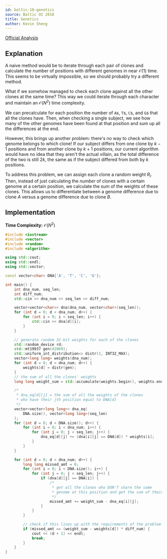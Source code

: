 ```yaml
---
id: baltic-18-genetics
source: Baltic OI 2018
title: Genetics
author: Kevin Sheng
---
```


[Official Analysis](https://boi2018.progolymp.se/spoiler-day2.pdf)

## Explanation

A naive method would be to iterate through each pair of clones and calculate the number
of positions with different genomes in near $\mathcal{O}(1)$ time.
This seems to be virtually impossible, so we should probably try a different method.

What if we somehow managed to check each clone against all the other clones at the same time?
This way we could iterate through each character and maintain an $\mathcal{O}(N^2)$ time complexity.

We can precalculate for each position the number of `A`s, `T`s, `C`s, and `G`s that all the clones have.
Then, when checking a single subject, we see how many of the other genomes have been found at that position
and sum up all the differences at the end.

However, this brings up another problem: there's no way to check which genome belongs to which clone!
If our subject differs from one clone by $k-1$ positions and from another clone by $k+1$ positions, our
current algorithm would have no idea that they aren't the actual villain, as the total difference of the
two is still $2k$, the same as if the subject differed from both by $k$ positions.

To address this problem, we can assign each clone a random weight $R_i$.
Then, instead of just calculating the *number* of clones with a certain genome at a certain position,
we calculate the sum of the weights of these clones.
This allows us to differentiate between a genome difference due to clone $A$ versus a genome difference due to clone $B$.

## Implementation

**Time Complexity:** $\mathcal{O}(N^2)$

<LanguageSection>
<CPPSection>

```cpp
#include <iostream>
#include <vector>
#include <random>
#include <algorithm>

using std::cout;
using std::endl;
using std::vector;

const vector<char> DNA{'A', 'T', 'C', 'G'};

int main() {
	int dna_num, seq_len;
	int diff_num;
	std::cin >> dna_num >> seq_len >> diff_num;

	vector<vector<char>> dna(dna_num, vector<char>(seq_len));
	for (int d = 0; d < dna_num; d++) {
		for (int i = 0; i < seq_len; i++) {
			std::cin >> dna[d][i];
		}
	}

	// generate random 32-bit weights for each of the clones
	std::random_device rd;
	std::mt19937 gen(42069);
	std::uniform_int_distribution<> distr(1, INT32_MAX);
	vector<long long> weights(dna_num);
	for (int d = 0; d < dna_num; d++) {
		weights[d] = distr(gen);
	}
	// the sum of all the clones' weights
	long long weight_sum = std::accumulate(weights.begin(), weights.end(), 0LL);

	/*
	 * dna_eq[d][j] = the sum of all the weights of the clones
	 * who have their jth position equal to DNA[d]
	 */
	vector<vector<long long>> dna_eq(
		DNA.size(), vector<long long>(seq_len)
	);
	for (int d = 0; d < DNA.size(); d++) {
		for (int i = 0; i < dna_num; i++) {
			for (int j = 0; j < seq_len; j++) {
				dna_eq[d][j] += (dna[i][j] == DNA[d]) * weights[i];
			}
		}
	}

	for (int d = 0; d < dna_num; d++) {
		long long missed_amt = 0;
		for (int i = 0; i < DNA.size(); i++) {
			for (int j = 0; j < seq_len; j++) {
				if (dna[d][j] == DNA[i]) {
					/*
					 * get all the clones who DON'T share the same
					 * genome at this position and get the sum of their weights
					 */
					missed_amt += weight_sum - dna_eq[i][j];
				}
			}
		}

		// check if this lines up with the requirements of the problem
		if (missed_amt == (weight_sum - weights[d]) * diff_num) {
			cout << (d + 1) << endl;
			break;
		}
	}
}
```

</CPPSection>
</LanguageSection>
